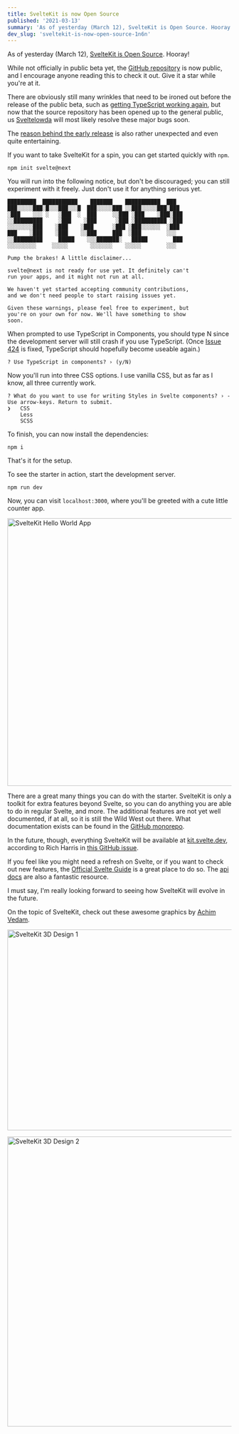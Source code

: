 ```yaml
---
title: SvelteKit is now Open Source
published: '2021-03-13'
summary: 'As of yesterday (March 12), SvelteKit is Open Source. Hooray! While not officially in public beta yet, ...'
dev_slug: 'sveltekit-is-now-open-source-1n6n'
---
```


As of yesterday (March 12), [SvelteKit is Open Source](https://twitter.com/SvelteSociety/status/1370157702144348164). Hooray!

While not officially in public beta yet, the [GitHub repository](https://github.com/sveltejs/kit) is now public, and I encourage anyone reading this to check it out. Give it a star while you're at it.

There are obviously still many wrinkles that need to be ironed out before the release of the public beta, such as [getting TypeScript working again](https://github.com/sveltejs/kit/issues/424), but now that the source repository has been opened up to the general public, us [Sveltelowda](https://twitter.com/sveltejs/status/1226662581449953280) will most likely resolve these major bugs soon.

The [reason behind the early release](https://www.reddit.com/r/sveltejs/comments/m337r7/sveltekit_repository_is_now_public_on_github/) is also rather unexpected and even quite entertaining.

If you want to take SvelteKit for a spin, you can get started quickly with `npm`.

```
npm init svelte@next
```

You will run into the following notice, but don't be discouraged; you can still experiment with it freely. Just don't use it for anything serious yet.

```
█████████  ███████████    ███████    ███████████  ███
███░░░░░███░█░░░███░░░█  ███░░░░░███ ░░███░░░░░███░███
░███    ░░░ ░   ░███  ░  ███     ░░███ ░███    ░███░███
░░█████████     ░███    ░███      ░███ ░██████████ ░███
░░░░░░░░███    ░███    ░███      ░███ ░███░░░░░░  ░███
███    ░███    ░███    ░░███     ███  ░███        ░░░
░░█████████     █████    ░░░███████░   █████        ███
░░░░░░░░░     ░░░░░       ░░░░░░░    ░░░░░        ░░░

Pump the brakes! A little disclaimer...

svelte@next is not ready for use yet. It definitely can't
run your apps, and it might not run at all.

We haven't yet started accepting community contributions,
and we don't need people to start raising issues yet.

Given these warnings, please feel free to experiment, but
you're on your own for now. We'll have something to show
soon.
```

When prompted to use TypeScript in Components, you should type N since the development server will still crash if you use TypeScript. (Once [Issue 424](https://github.com/sveltejs/kit/issues/424) is fixed, TypeScript should hopefully become useable again.)

```
? Use TypeScript in components? › (y/N)
```

Now you'll run into three CSS options. I use vanilla CSS, but as far as I know, all three currently work.

```
? What do you want to use for writing Styles in Svelte components? › - Use arrow-keys. Return to submit.
❯   CSS
    Less
    SCSS
```

To finish, you can now install the dependencies:

```
npm i
```

That's it for the setup.

To see the starter in action, start the development server.

```
npm run dev
```

Now, you can visit `localhost:3000`, where you'll be greeted with a cute little counter app.

<Image
    src="/images/sveltekit/hello-world.png"
    alt="SvelteKit Hello World App"
    width="1000"
    height="600"
/>

There are a great many things you can do with the starter. SvelteKit is only a toolkit for extra features beyond Svelte, so you can do anything you are able to do in regular Svelte, and more. The additional features are not yet well documented, if at all, so it is still the Wild West out there. What documentation exists can be found in the [GitHub monorepo](https://github.com/sveltejs/kit/tree/master/documentation/docs).

In the future, though, everything SvelteKit will be available at [kit.svelte.dev](https://kit.svelte.dev), according to Rich Harris in [this GitHub issue](https://github.com/sveltejs/kit/issues/244).

If you feel like you might need a refresh on Svelte, or if you want to check out new features, the [Official Svelte Guide](https://svelte.dev/tutorial/basics) is a great place to do so. The [api docs](https://svelte.dev/docs) are also a fantastic resource.

I must say, I'm really looking forward to seeing how SvelteKit will evolve in the future.

On the topic of SvelteKit, check out these awesome graphics by [Achim Vedam](https://github.com/vedam).

<Image
    src="/images/sveltekit/design-1.png"
    alt="SvelteKit 3D Design 1"
    width="800"
    height="450"
/>

<Image
    src="/images/sveltekit/design-2.png"
    alt="SvelteKit 3D Design 2"
    width="850"
    height="650"
/>
